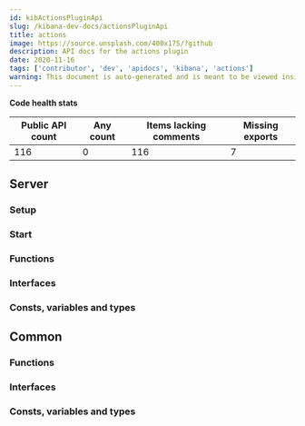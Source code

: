 ```yaml
---
id: kibActionsPluginApi
slug: /kibana-dev-docs/actionsPluginApi
title: actions
image: https://source.unsplash.com/400x175/?github
description: API docs for the actions plugin
date: 2020-11-16
tags: ['contributor', 'dev', 'apidocs', 'kibana', 'actions']
warning: This document is auto-generated and is meant to be viewed inside our experimental, new docs system. Reach out in #docs-engineering for more info.
---
```






**Code health stats**

| Public API count  | Any count | Items lacking comments | Missing exports |
|-------------------|-----------|------------------------|-----------------|
| 116 | 0 | 116 | 7 |

## Server

### Setup
<DocDefinitionList data={[actionsObj.server.setup]}/>

### Start
<DocDefinitionList data={[actionsObj.server.start]}/>

### Functions
<DocDefinitionList data={actionsObj.server.functions}/>

### Interfaces
<DocDefinitionList data={actionsObj.server.interfaces}/>

### Consts, variables and types
<DocDefinitionList data={actionsObj.server.misc}/>

## Common

### Functions
<DocDefinitionList data={actionsObj.common.functions}/>

### Interfaces
<DocDefinitionList data={actionsObj.common.interfaces}/>

### Consts, variables and types
<DocDefinitionList data={actionsObj.common.misc}/>

